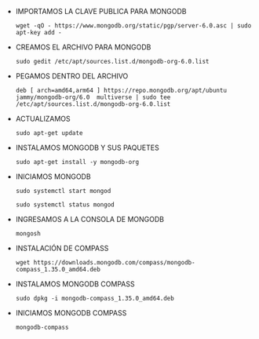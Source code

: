 <section style={{borderRadius: '.5rem', padding: '2rem 1rem', backgroundColor: '#cccccc90'}}> 

* IMPORTAMOS LA CLAVE PUBLICA PARA MONGODB
    ```
    wget -qO - https://www.mongodb.org/static/pgp/server-6.0.asc | sudo apt-key add -
    ```

* CREAMOS EL ARCHIVO PARA MONGODB
    ```
    sudo gedit /etc/apt/sources.list.d/mongodb-org-6.0.list
    ```

* PEGAMOS DENTRO DEL ARCHIVO
    ``` 
    deb [ arch=amd64,arm64 ] https://repo.mongodb.org/apt/ubuntu jammy/mongodb-org/6.0  multiverse | sudo tee /etc/apt/sources.list.d/mongodb-org-6.0.list
    ```

* ACTUALIZAMOS
    ```
    sudo apt-get update
    ```

* INSTALAMOS MONGODB Y SUS PAQUETES
    ```
    sudo apt-get install -y mongodb-org
    ```

* INICIAMOS MONGODB
    ```
    sudo systemctl start mongod

    sudo systemctl status mongod
    ```

* INGRESAMOS A LA CONSOLA DE MONGODB
    ```
    mongosh
    ```

* INSTALACIÓN DE COMPASS
    ```
    wget https://downloads.mongodb.com/compass/mongodb-compass_1.35.0_amd64.deb
    ```

* INSTALAMOS MONGODB COMPASS
    ```
    sudo dpkg -i mongodb-compass_1.35.0_amd64.deb
    ```

* INICIAMOS MONGODB COMPASS
    ```
    mongodb-compass
    ```
</section>